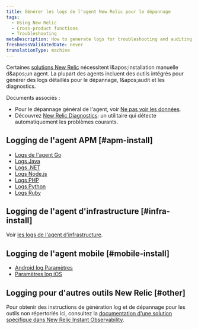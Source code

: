 ```yaml
---
title: Générer les logs de l'agent New Relic pour le dépannage
tags:
  - Using New Relic
  - Cross-product functions
  - Troubleshooting
metaDescription: How to generate logs for troubleshooting and auditing for New Relic agents.
freshnessValidatedDate: never
translationType: machine
---
```


Certaines [solutions New Relic](https://newrelic.com/instant-observability/) nécessitent l&amp;apos;installation manuelle d&amp;apos;un agent. La plupart des agents incluent des outils intégrés pour générer des logs détaillés pour le dépannage, l&amp;apos;audit et les diagnostics.

Documents associés :

* Pour le dépannage général de l&apos;agent, voir [Ne pas voir les données](/docs/agents/manage-apm-agents/troubleshooting/not-seeing-data).
* Découvrez [New Relic Diagnostics](/docs/using-new-relic/cross-product-functions/troubleshooting/new-relic-diagnostics): un utilitaire qui détecte automatiquement les problèmes courants.

## Logging de l&apos;agent APM [#apm-install]

* [Logs de l&apos;agent Go](/docs/agents/go-agent/configuration/go-agent-logging)
* [Logs Java](/docs/agents/java-agent/troubleshooting/generate-debug-logs-troubleshooting-java)
* [Logs .NET](/docs/agents/net-agent/troubleshooting/generate-logs-troubleshooting-net)
* [Logs Node.js](/docs/agents/nodejs-agent/troubleshooting/generate-trace-log-troubleshooting-nodejs)
* [Logs PHP](/docs/agents/php-agent/troubleshooting/generating-logs-troubleshooting-php)
* [Logs Python](/docs/agents/python-agent/troubleshooting/python-agent-logging)
* [Logs Ruby](/docs/agents/ruby-agent/troubleshooting/generating-logs-troubleshooting-ruby)

## Logging de l&apos;agent d&apos;infrastructure [#infra-install]

Voir [les logs de l&apos;agent d&apos;infrastructure](/docs/infrastructure/new-relic-infrastructure/troubleshooting/generate-logs-troubleshooting-infrastructure).

## Logging de l&apos;agent mobile [#mobile-install]

* [Android log Paramètres](/docs/mobile-monitoring/new-relic-mobile-android/api-guides/android-agent-configuration-feature-flags#logging)
* [Paramètres log iOS](/docs/mobile-monitoring/new-relic-mobile-ios/installation/ios-manual-installation#logging)

## Logging pour d&apos;autres outils New Relic [#other]

Pour obtenir des instructions de génération log et de dépannage pour les outils non répertoriés ici, consultez la [documentation d&apos;une solution spécifique dans New Relic Instant Observability](https://newrelic.com/instant-observability/).